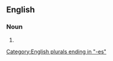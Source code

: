 ==English==

===Noun===
{{head|en|noun plural form}}

# {{plural of|wilderness|lang=en}}

[[Category:English plurals ending in "-es"]]
